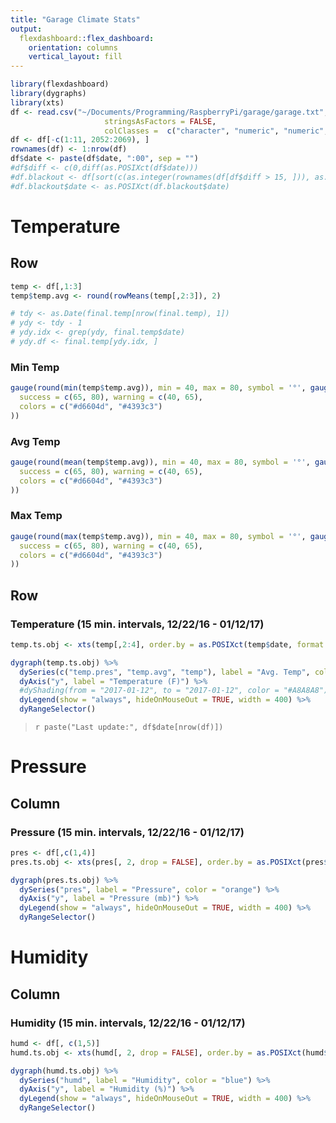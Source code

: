 ```yaml
---
title: "Garage Climate Stats"
output: 
  flexdashboard::flex_dashboard:
    orientation: columns
    vertical_layout: fill
---
```


```r
library(flexdashboard)
library(dygraphs)
library(xts)
df <- read.csv("~/Documents/Programming/RaspberryPi/garage/garage.txt", header = TRUE, 
                     stringsAsFactors = FALSE, 
                     colClasses =  c("character", "numeric", "numeric", "numeric", "numeric"), skipNul = TRUE)
df <- df[-c(1:11, 2052:2069), ]
rownames(df) <- 1:nrow(df)
df$date <- paste(df$date, ":00", sep = "")
#df$diff <- c(0,diff(as.POSIXct(df$date)))
#df.blackout <- df[sort(c(as.integer(rownames(df[df$diff > 15, ])), as.integer(rownames(df[df$diff > 15, ])) - 1)), ]
#df.blackout$date <- as.POSIXct(df.blackout$date)
```

Temperature {data-orientation=rows data-icon="ion-thermometer"}
=======================================================================

Row
-----------------------------------------------------------------------

```r
temp <- df[,1:3]
temp$temp.avg <- round(rowMeans(temp[,2:3]), 2)

# tdy <- as.Date(final.temp[nrow(final.temp), 1])
# ydy <- tdy - 1
# ydy.idx <- grep(ydy, final.temp$date)
# ydy.df <- final.temp[ydy.idx, ]
```

### Min Temp
```r
gauge(round(min(temp$temp.avg)), min = 40, max = 80, symbol = '°', gaugeSectors(
  success = c(65, 80), warning = c(40, 65),
  colors = c("#d6604d", "#4393c3")
))
```

### Avg Temp
```r
gauge(round(mean(temp$temp.avg)), min = 40, max = 80, symbol = '°', gaugeSectors(
  success = c(65, 80), warning = c(40, 65),
  colors = c("#d6604d", "#4393c3")
))
```

### Max Temp
```r
gauge(round(max(temp$temp.avg)), min = 40, max = 80, symbol = '°', gaugeSectors(
  success = c(65, 80), warning = c(40, 65),
  colors = c("#d6604d", "#4393c3")
))
```

Row
-----------------------------------------------------------------------

###  Temperature (15 min. intervals, 12/22/16 - 01/12/17) 


```r
temp.ts.obj <- xts(temp[,2:4], order.by = as.POSIXct(temp$date, format = "%Y-%m-%d %H:%M:%S"))

dygraph(temp.ts.obj) %>% 
  dySeries(c("temp.pres", "temp.avg", "temp"), label = "Avg. Temp", color = "purple") %>%
  dyAxis("y", label = "Temperature (F)") %>% 
  #dyShading(from = "2017-01-12", to = "2017-01-12", color = "#A8A8A8") %>% 
  dyLegend(show = "always", hideOnMouseOut = TRUE, width = 400) %>% 
  dyRangeSelector()
```

> `r paste("Last update:", df$date[nrow(df)])`

Pressure {data-icon="ion-ios-timer-outline"}
=======================================================================
Column
-----------------------------------------------------------------------

###  Pressure (15 min. intervals, 12/22/16 - 01/12/17)

```r
pres <- df[,c(1,4)]
pres.ts.obj <- xts(pres[, 2, drop = FALSE], order.by = as.POSIXct(pres$date, format = "%Y-%m-%d %H:%M:%S"))

dygraph(pres.ts.obj) %>% 
  dySeries("pres", label = "Pressure", color = "orange") %>% 
  dyAxis("y", label = "Pressure (mb)") %>% 
  dyLegend(show = "always", hideOnMouseOut = TRUE, width = 400) %>% 
  dyRangeSelector()
```

Humidity {data-icon="ion-waterdrop"}
=======================================================================

Column
-----------------------------------------------------------------------

### Humidity (15 min. intervals, 12/22/16 - 01/12/17)

```r
humd <- df[, c(1,5)]
humd.ts.obj <- xts(humd[, 2, drop = FALSE], order.by = as.POSIXct(humd$date, format = "%Y-%m-%d %H:%M:%S"))

dygraph(humd.ts.obj) %>% 
  dySeries("humd", label = "Humidity", color = "blue") %>% 
  dyAxis("y", label = "Humidity (%)") %>% 
  dyLegend(show = "always", hideOnMouseOut = TRUE, width = 400) %>% 
  dyRangeSelector()
```

